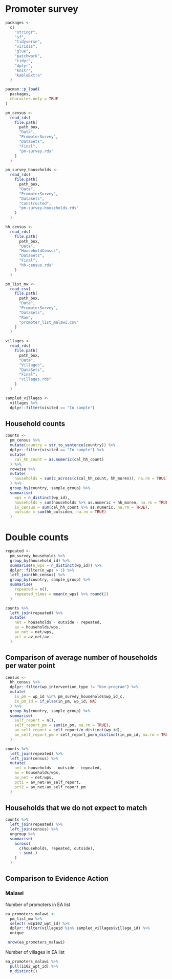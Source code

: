 # Promoter survey
```r
packages <-
  c(
    "stringr",
    "sf",
    "tidyverse",
    "viridis",
    "glue",
    "patchwork",
    "tidyr",
    "dplyr",
    "knitr",
    "kableExtra"
  )

pacman::p_load(
  packages,
  character.only = TRUE
)
```

```r
pm_census <-
  read_rds(
    file.path(
      path_box,
      "Data",
      "PromoterSurvey",
      "DataSets",
      "Final",
      "pm-survey.rds"
    )
  )
```

```r
pm_survey_households <-
  read_rds(
    file.path(
      path_box,
      "Data",
      "PromoterSurvey",
      "DataSets",
      "Constructed",
      "pm-survey-households.rds"
    )
  )
```

```r
hh_census <-
  read_rds(
    file.path(
      path_box,
      "Data",
      "HouseholdCensus",
      "DataSets",
      "Final",
      "hh-census.rds"
    )
  )
```


```r
pm_list_mw <-
  read_csv(
    file.path(
      path_box,
      "Data",
      "PromoterSurvey",
      "DataSets",
      "Raw",
      "promoter_list_malawi.csv"
    )
  )
```

```r
villages <-
  read_rds(
    file.path(
      path_box,
      "Data",
      "Villages",
      "DataSets",
      "Final",
      "villages.rds"
    )
  )

sampled_villages <-
  villages %>%
  dplyr::filter(visited == "In sample")
```

## Household counts

```r
counts <-
  pm_census %>%
  mutate(country = str_to_sentence(country)) %>%
  dplyr::filter(visited == "In sample") %>%
  mutate(
    cal_hh_count = as.numeric(cal_hh_count)
  ) %>%
  rowwise %>%
  mutate(
    households = sum(c_across(c(cal_hh_count, hh_moren)), na.rm = TRUE)
  ) %>%
  group_by(country, sample_group) %>%
  summarise(
    wps = n_distinct(wp_id),
    households = sum(households %>% as.numeric + hh_moren, na.rm = TRUE),
    in_census = sum(cal_hh_count %>% as.numeric, na.rm = TRUE),
    outside = sum(hh_outsiden, na.rm = TRUE)
  )
```

# Double counts

```r
repeated <-
  pm_survey_households %>%
  group_by(household_id) %>%
  summarise(n_wps = n_distinct(wp_id)) %>%
  dplyr::filter(n_wps > 1) %>%
  left_join(hh_census) %>%
  group_by(country, sample_group) %>%
  summarise(
    repeated = n(),
    repeated_times = mean(n_wps) %>% round(2)
  )
```

```r
counts %>%
  left_join(repeated) %>%
  mutate(
    net = households - outside - repeated,
    av = households/wps,
    av_net = net/wps,
    pct = av_net/av
  )
```
## Comparison of average number of households per water point

```r
census <- 
  hh_census %>%
  dplyr::filter(wp_intervention_type != "Non-program") %>%
  mutate(
    in_pm = wp_id %in% pm_survey_households$wp_id_c,
    in_pm_id = if_else(in_pm, wp_id, NA)
  ) %>%
  group_by(country, sample_group) %>%
  summarise(
    self_report = n(),
    self_report_pm = sum(in_pm, na.rm = TRUE),
    av_self_report = self_report/n_distinct(wp_id),
    av_self_report_pm = self_report_pm/n_distinct(in_pm_id, na.rm = TRUE)
  )
```

```r
counts %>%
  left_join(repeated) %>%
  left_join(census) %>%
  mutate(
    net = households - outside - repeated,
    av = households/wps,
    av_net = net/wps,
    pct1 = av_net/av_self_report,
    pct2 = av_net/av_self_report_pm
  )
```
## Households that we do not expect to match

```r
counts %>%
  left_join(repeated) %>%
  left_join(census) %>%
  ungroup %>%
  summarise(
    across(
      c(households, repeated, outside),
      ~ sum(.)
    )
  )
```

## Comparison to Evidence Action

### Malawi

Number of promoters in EA list

```r
ea_promoters_malawi <-
  pm_list_mw %>%
  select(-wcp102_wpt_id) %>%
  dplyr::filter(villageid %in% sampled_villages$village_id) %>%
  unique

 nrow(ea_promoters_malawi)
```
Number of villages in EA list

```r
ea_promoters_malawi %>%
  pull(i102_wpt_id) %>%
  n_distinct()
```


